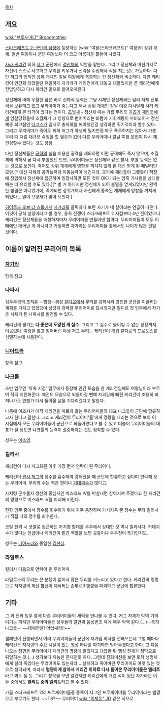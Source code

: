 [[목차]]
== 개요 ==
[[wiki:"브루드마더" Broodmother]].

[[스타크래프트 2: 군단의 심장]]에 등장하는 [wiki:"여왕(스타크래프트)" 여왕]의 상위 개체. 일반 여왕이나 군단 여왕보다 더 크고 아름다운 뿔들이 나있다.

[[사라 케리건]] 휘하 [[저그]] 군단에서 [[정신체]]의 역할을 맡는다. 그리고 정신체와 마찬가지로 자신이 스스로 사고하고 무리를 키우거나 전략을 수립해서 적을 치는것도 가능하다. 다만 저그의 법칙인 상위 개체인 칼날 여왕에게 복종하는 건 정신체와 비슷하다. 다만 케리건이 인간화 되었을땐 유일하게 자가라가 케리건에게 대놓고 대들었지만 곧 케리건에게 진압당하고 다시 케리건 밑으로 들어오게된다.

정신체에 비해 우월한 점은 바로 신체적 능력은 그냥 시체인 정신체와는 달리 자체 전투력을 보유하고 있고 무리어미가 죽는다고 해서 상위 개체인 칼날 여왕 다시말해 사라 케리건에게 큰 타격이 없다는 점이다. [[초월체]] - 정신체 때는 가름 무리의 [[자츠]]가 [[제라툴]]에게 암살당했을때 초월체가 그 영향으로 뻗어버리는 바람에 지휘계통이 마비되어서 정신체중 최고참인 [[다고스]]가 임시로 총지휘를 해야했던걸 생각하면 획기적이라 할수 있다. 그리고 무리어미가 죽어도 휘하 저그가 야생화 될지언정 마구 폭주하지는 않아서 가름 무리 때 처럼 대규모 숙청을 할 필요가 없이 다른 무리어미나 칼날 여왕 본인이 다시 재편성할수 있다는 것도 장점.

다만 정신체들은 [[공허]]의 힘을 이용한 공격을 제외하면 어떤 공격에도 죽지 않으며, 초월체에 의해서 곧 다시 부활했던 반면, 무리어미들은 정신체와 같은 불사, 부활 능력은 없는 것으로 보인다. 죽어도 상위 개체에게 영향을 끼치지 않게 된 대신 얻게 된 패널티인 모양.[* 대신 자체의 공격능력과 이동능력이 생긴지라, 과거에 제라툴이 그랬듯이 적진에 잠입해서 정신체에 접근하여 일점사하면 모든 것이 OK가 되는 암흑 기사들을 상대할 때는 더 유리할 수도 있다.][* 별 거 아니지만 정신체가 되어 불멸을 얻게되었지만 완벽한 불멸은 아니었기에, 죽게되면 상위개체나 자신에게 종속된 개체에게 영향을 끼치게 되었다는 말이 모양새가 맞아 보인다.]

[[히어로즈 오브 더 스톰]]에서 [[자가라]]를 클릭하다 보면 자기가 네 살이라는 언급이 나온다. 이것이 공식 설정이라고 볼 경우, 종족 전쟁이 스타크래프트 2 시점부터 4년 전이었으니 케리건은 정신체들을 숙청하자마자 무리어미를 만들어낸 셈이다. 무리어미들이 모두 이 때에만 태어난 게 아니라고 가정하면 자가라는 무리어미들 중에서도 나이가 많은 편일 것이다.

== 이름이 알려진 무리어미 목록 ==

=== [[자가라]] ===
항목 참고.

=== 나파시 ===
심우주급의 초저온 --행성--위성 [[칼디르]]에서 무리를 강화시켜 강인한 군단을 이끌려는 계획을 가지고 있었으며 상당히 강력한 무리어미로 묘사되지만 칼디르 첫 임무에서 차가운 시체가 된 나파시를 발견할 수 있다.

케리건의 평가는 '''다 좋은데 도망친 게 실수'''. 그리고 그 실수로 돌이킬 수 없는 상황까지 이르렀다. 여왕을 잃고 얼어버린 야생 저그 무리는 케리건이 깨워 칼디르의 프로토스를 섬멸하는데 사용한다.

=== [[니아드라]] ===
항목 참고.

=== 나크툴 ===
초반 임무인 '약속 지점' 임무에서 등장해 인간 모습을 한 케리건임에도 여왕님이라 부르며 적극 지원해준다. 예전의 모습으로 되돌아갈 뻔해 자괴감에 빠진 케리건이 조용히 빠져나가도 언젠가 다시 돌아올 날을 기다리겠다고 말한다. 

나중에 이즈샤가 아직 케리건을 따르지 않는 무리어미들의 대표 나크툴이 군단에 합류하고자 한다고 말한다. 그리고 케리건이 무리어미'들'에게 명령을 내리는 것으로 보아 이 시점에서 모든 무리어미들이 군단으로 되돌아왔다고 볼 수 있고 더불어 무리어미들의 대표가 될 정도면 나크툴의 능력이 출중하다는 것도 짐작할 수 있다.

성우는 [[이소영]].

=== 킬리사 ===
케리건이 다시 저그화된 이후 가장 먼저 연락이 된 무리어미.

케리건이 [[원시 저그]]의 정수를 흡수하여 강해졌을 때 군단에 합류하고 싶다며 연락해 오는 무리어미. 무리의 수는 적은 편이나 [[거대괴수]]가 많다고. 

자치령 군수물자 생산의 중심지인 미스태프 IV를 박살내면 참여시켜 주겠다고 한 케리건의 명령으로 미스태프 IV를 파괴해 버린다.

진화 임무 중에서 정수를 회수하기 위해 자주 등장하며 가시지옥 굴 정수는 무려  킬리사가 직접 나와 정수를 회수한다.

코랄 진격 시 코랄로 접근하는 자치령 함대를 우주에서 상대한 것 역시 킬리사다. 거대괴수가 많다는 언급이나 케리건이 맡긴 역할을 보면 공중이나 우주전이 특기인지도.

성우는 [[니아드라]]와 동일한 [[김현심]].

=== 라일로스 ===
킬리사 다음으로 연락이 온 무리어미.

라일로스의 무리는 큰 분쟁이 없어서 많은 무리를 거느리고 있다고 한다. 케리건의 명령으로 자치령의 최신 함선이 제작되는 존투르II 행성을 파괴하고 군단에 합류한다.

== 기타 ==
그 외 진화 임무 중에 다른 무리어미들의 세력을 만나볼 수 있다. 저그 자체가 악역 기믹이기는 하지만 무리어미들은 성우들의 열연과 음성변조 덕에 매우 악역 같다.(…)--특히 나크툴-- ~~테에란을! 어업쌔라!!~~

캠페인이 진행되면서 여러 무리어미들이 군단에 재가입 의사를 전해오는데 그럴 때마다 케리건은 자치령의 주요 시설이 있는 행성 하나를 파괴하면 받아주겠다고 한다. 그 다음 나오는 장면은 무리어미가 케리건의 명령에 알겠다고 대답한 뒤 행성 전체가 점막으로 뒤덮히는 것.(…) 생각보다 유능한 존재인듯 하다. 그런데 진화미션을 보면 토착 생명체에게 털려 죽었다는 무리어미도 있는지라… 실패하고 죽어버린 무리어미도 여럿 있는 것으로 생각되며, 따라서 '''멀쩡하게 살아서 케리건 휘하로 다시 들어온 무리어미들은 엘리트'''라고 봐도 될 듯. 그리고 항목을 보면 알겠지만 케리건에게 개긴 적이 있던 자가라는 이들 중에서도 '''엘리트 중의 엘리트'''라고 볼 수 있다.

가끔 스타크래프트 2의 프로게이머들중 종족이 저그인 프로게이머를 무리어미라는 별명으로 부르기도 한다. ~~TS?~~ 무리어미 [[wiki:"이제동" JD]] 같은 식으로.
